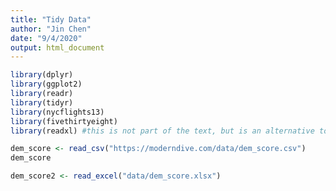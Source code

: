 ```yaml
---
title: "Tidy Data"
author: "Jin Chen"
date: "9/4/2020"
output: html_document
---
```


```r
library(dplyr)
library(ggplot2)
library(readr)
library(tidyr)
library(nycflights13)
library(fivethirtyeight)
library(readxl) #this is not part of the text, but is an alternative to manually importing
```

```r
dem_score <- read_csv("https://moderndive.com/data/dem_score.csv")
dem_score

dem_score2 <- read_excel("data/dem_score.xlsx")
```

